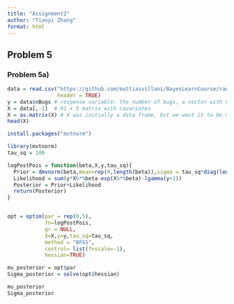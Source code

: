 ```yaml
---
title: "Assignment2"
author: "Tianyi Zhang"
format: html
---
```


## Problem 5

### Problem 5a)

```R
data = read.csv("https://github.com/mattiasvillani/BayesLearnCourse/raw/master/assignment/bugs.csv", 
                header = TRUE)
y = data$nBugs # response variable: the number of bugs, a vector with n = 91 observations
X = data[,-1]  # 91 x 5 matrix with covariates
X = as.matrix(X) # X was initially a data frame, but we want it to be matrix
head(X)

```
```R
install.packages("mvtnorm")

```


```R
library(mvtnorm)
tau_sq = 100

logPostPois = function(beta,X,y,tau_sq){
  Prior = dmvnorm(beta,mean=rep(0,length(beta)),sigma = tau_sq*diag(length(beta)),log = TRUE)
  Likelihood = sum(y*X%*%beta-exp(X%*%beta)-lgamma(y+1))
  Posterior = Prior+Likelihood
  return(Posterior)
}


opt = optim(par = rep(0,5),
            fn=logPostPois,
            gr = NULL,
            X=X,y=y,tau_sq=tau_sq,
            method = "BFGS",
            control= list(fnscale=-1),
            hessian=TRUE)

mu_posterior = opt$par
Sigma_posterior = solve(opt$hessian)

mu_posterior
Sigma_posterior

```






